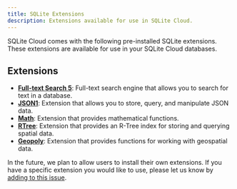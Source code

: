 ```yaml
---
title: SQLite Extensions
description: Extensions available for use in SQLite Cloud.
---
```


SQLite Cloud comes with the following pre-installed SQLite extensions. These extensions are available for use in your SQLite Cloud databases.

## Extensions
- **[Full-text Search 5](https://www.sqlite.org/fts5.html)**: Full-text search engine that allows you to search for text in a database.
- **[JSON1](https://www.sqlite.org/json1.html)**: Extension that allows you to store, query, and manipulate JSON data.
- **[Math](https://www.sqlite.org/lang_mathfunc.html)**: Extension that provides mathematical functions.
- **[RTree](https://www.sqlite.org/rtree.html)**: Extension that provides an R-Tree index for storing and querying spatial data.
- **[Geopoly](https://www.sqlite.org/geopoly.html)**: Extension that provides functions for working with geospatial data.

In the future, we plan to allow users to install their own extensions. If you have a specific extension you would like to use, please let us know by [adding to this issue](https://github.com/sqlitecloud/docs/issues/34).